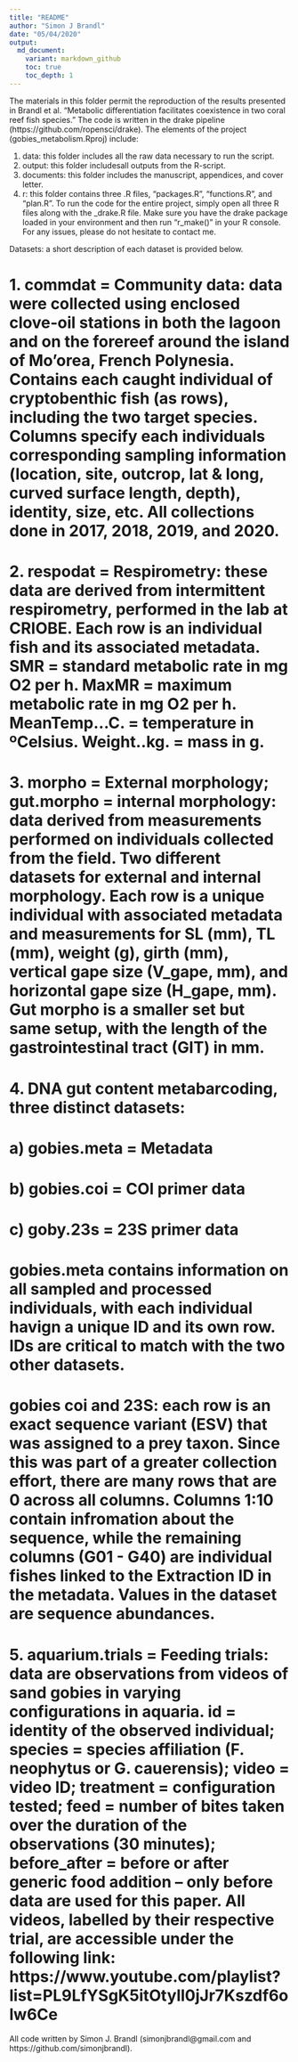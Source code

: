```yaml
---
title: "README"
author: "Simon J Brandl"
date: "05/04/2020"
output:
  md_document:
    variant: markdown_github
    toc: true
    toc_depth: 1
---
```


The materials in this folder permit the reproduction of the results presented in Brandl et al. "Metabolic differentiation facilitates coexistence in two coral reef fish species." The code is written in the drake pipeline (https://github.com/ropensci/drake). The elements of the project (gobies_metabolism.Rproj) include: 

1) data: this folder includes all the raw data necessary to run the script.
2) output: this folder includesall outputs from the R-script.
3) documents: this folder includes the manuscript, appendices, and cover letter.
4) r: this folder contains three .R files, "packages.R", "functions.R", and "plan.R". To run the code for the entire project, simply open all three R files along with the _drake.R file. Make sure you have the drake package loaded in your environment and then run "r_make()" in your R console. For any issues, please do not hesitate to contact me. 

Datasets: a short description of each dataset is provided below.

# 1. commdat = Community data: data were collected using enclosed clove-oil stations in both the lagoon and on the forereef around the island of Mo'orea, French Polynesia. Contains each caught individual of cryptobenthic fish (as rows), including the two target species. Columns specify each individuals corresponding sampling information (location, site, outcrop, lat & long, curved surface length, depth), identity, size, etc. All collections done in 2017, 2018, 2019, and 2020.

# 2. respodat = Respirometry: these data are derived from intermittent respirometry, performed in the lab at CRIOBE. Each row is an individual fish and its associated metadata. SMR = standard metabolic rate in mg O2 per h. MaxMR = maximum metabolic rate in mg O2 per h. MeanTemp...C. = temperature in ºCelsius. Weight..kg. = mass in g.

# 3. morpho = External morphology; gut.morpho = internal morphology: data derived from measurements performed on individuals collected from the field. Two different datasets for external and internal morphology. Each row is a unique individual with associated metadata and measurements for SL (mm), TL (mm), weight (g), girth (mm), vertical gape size (V_gape, mm), and horizontal gape size (H_gape, mm). Gut morpho is a smaller set but same setup, with the length of the gastrointestinal tract (GIT) in mm.

# 4. DNA gut content metabarcoding, three distinct datasets:
#     a) gobies.meta = Metadata
#     b) gobies.coi = COI primer data
#     c) goby.23s = 23S primer data

# gobies.meta contains information on all sampled and processed individuals, with each individual havign a unique ID and its own row. IDs are critical to match with the two other datasets. 

# gobies coi and 23S: each row is an exact sequence variant (ESV) that was assigned to a prey taxon. Since this was part of a greater collection effort, there are many rows that are 0 across all columns. Columns 1:10 contain infromation about the sequence, while the remaining columns (G01 - G40) are individual fishes linked to the Extraction ID in the metadata. Values in the dataset are sequence abundances.

# 5. aquarium.trials = Feeding trials: data are observations from videos of sand gobies in varying configurations in aquaria. id = identity of the observed individual; species = species affiliation (F. neophytus or G. cauerensis); video =  video ID; treatment = configuration tested; feed = number of bites taken over the duration of the observations (30 minutes); before_after = before or after generic food addition -- only before data are used for this paper. All videos, labelled by their respective trial, are accessible under the following link: https://www.youtube.com/playlist?list=PL9LfYSgK5itOtyll0jJr7Kszdf6olw6Ce 


All code written by Simon J. Brandl (simonjbrandl@gmail.com and https://github.com/simonjbrandl).